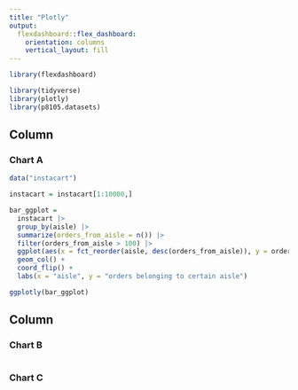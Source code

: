 ```yaml
---
title: "Plotly"
output: 
  flexdashboard::flex_dashboard:
    orientation: columns
    vertical_layout: fill
---
```


```r
library(flexdashboard)

library(tidyverse)
library(plotly)
library(p8105.datasets)
```

Column {data-width=650}
-----------------------------------------------------------------------

### Chart A

```r
data("instacart")

instacart = instacart[1:10000,]

bar_ggplot =
  instacart |>
  group_by(aisle) |>
  summarize(orders_from_aisle = n()) |>
  filter(orders_from_aisle > 100) |>
  ggplot(aes(x = fct_reorder(aisle, desc(orders_from_aisle)), y = orders_from_aisle)) +
  geom_col() +
  coord_flip() +
  labs(x = "aisle", y = "orders belonging to certain aisle")

ggplotly(bar_ggplot)
```

Column {data-width=350}
-----------------------------------------------------------------------

### Chart B

```r

```

### Chart C

```r

```


